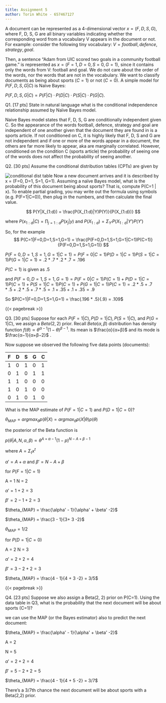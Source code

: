 ```yaml
---
title: Assignment 5
author: Torin White - 657467127
---
```


A document can be represented as a 4-dimensional vector $x = (F, D, S, G)$, where F, D, S, G are
all binary variables indicating whether the corresponding word from a vocabulary V appears in
the document or not. For example: consider the following tiny vocabulary:
$V = {football, defence, strategy, goal}$.

Then, a sentence "Adam from UIC scored two goals in a community football game." is represented
as $x = (F=1, D=0, S=0, G=1)$, since it contains only the words from V: football and goal. We do
not care about the order of the words, nor the words that are not in the vocabulary.
We want to classify documents as being about sports $(C=1)$ or not $(C=0)$. A simple model for
$P(F, D, S, G | C)$ is Naïve Bayes:

$P(F,D, S, G|C) = P(F|C) ⋅ P(D|C) ⋅ P(S|C) ⋅ P(G|C)$.


Q1. [17 pts] State in natural language what is the conditional independence relationship assumed
by Naïve Bayes model.

Naive Bayes model states that F, D, S, G are conditionally independent given C. So the appearance of the words football, defence, strategy and goal are independent of one another given that the document they are found in is a sports article. If not conditioned on C, it is highly likely that F, D, S and G are not independent and if one or more of the words appear in a document, the others are far more likely to appear, aka are marginally correlated. However, conditioned on the condition C (sports article) the probability of seeing one of the words does not affect the probability of seeing another. 


Q2. [30 pts] Assume the conditional distribution tables (CPTs) are given by

![conditional dist table](Q1probs.png)
Now a new document arrives and it is described by x = (F=0, D=1, S=1, G=1). Assuming a naïve
Bayes model, what is the probability of this document being about sports? That is, compute P(C=1
| x).
To enable partial grading, you may write out the formula using symbols (e.g. P(F=1|C=0)), then
plug in the numbers, and then calculate the final value.

$$ P(Y|X_{1:d}) = \frac{P(X_{1:d}|Y)P(Y)}{P(X_{1:d})} $$

where $P(x_{1:d}|C) = \prod_{j=1:d}P(x_j|y)$ and $P(X_{1:d}) = \Sigma_{Y'}P(X_{1:d}|Y')P(Y')$

So, for the example
$$ P(C=1|F=0,D=1,S=1,G=1) = \frac{P(F=0,D=1,S=1,G=1|C=1)P(C=1)}{P(F=0,D=1,S=1,G=1)} $$

$P(F=0,D=1,S=1,G=1|C=1) = P(F=0|C=1)P(D=1|C=1)P(S=1|C=1)P(G=1|C=1) = .2*.7*.2*.7 = .196$

$P(C=1)$ is given as .5

and $P(F=0,D=1,S=1,G=1) = P(F=0|C=1)P(C=1) + P(D=1|C=1)P(C=1) + P(S=1|C=1)P(C=1) + P(G=1|C=1)P(C=1) = .2*.5 + .7*.5 + .2*.5 + .7*.5 = .1 + .35 + .1 + .35 = .9$ 

So $P(C=1|F=0,D=1,S=1,G=1) = \frac{.196 * .5}{.9} = .109$

{{< pagebreak >}}

Q3. [30 pts] Suppose for each $P(F=1|C), P(D=1|C), P(S=1|C)$, and $P(G=1|C)$, we assign a $Beta(2,
2)$ prior. Recall $Beta(α, β)$ distribution has density function $f(θ) ∝ θ^{α−1}(1 − θ)^{β−1}$. Its mean is 
$\frac{α}{α+β}$ and its mode is $\frac{α−1}{α+β−2}$ .

Now suppose we observed the following five data points (documents):

|F|D|S|G|C|
|-|-|-|-|-|
|1|0|1|0|1|
|0|1|0|1|1|
|1|1|0|0|0|
|1|0|1|0|0|
|0|1|0|1|0|

What is the MAP estimate of $P(F=1|C=1)$ and $P(D=1|C=0)$?

$\theta_{MAP} = argmax_{\theta}p(\theta|X) = argmax_{\theta}p(X|\theta)p(\theta)$

the posterior of the Beta function is 

$p(\theta|A,N,\alpha,\beta) \propto \theta^{A+\alpha-1}(1-p)^{N-A+\beta-1}$

where $A = \Sigma_{t}x^{t}$

$\alpha' = A+\alpha$ and $\beta' = N-A+\beta$

for $P(F=1|C=1)$

A = 1
N = 2

$\alpha' = 1 + 2 = 3$

$\beta' = 2 - 1 + 2 = 3$

$\theta_{MAP} = \frac{\alpha' - 1}{\alpha' + \beta' -2}$

$\theta_{MAP} = \frac{3 - 1}{3+ 3 -2}$

$\theta_{MAP} = 1/2$ 

for $P(D=1|C=0)$

A = 2
N = 3

$\alpha' = 2+2 = 4$

$\beta' = 3-2+2 = 3$

$\theta_{MAP} = \frac{4 - 1}{4 + 3 -2} = 3/5$

{{< pagebreak >}}

Q4. [23 pts] Suppose we also assign a Beta(2, 2) prior on P(C=1). Using the data table in Q3,
what is the probability that the next document will be about sports (C=1)?

we can use the MAP (or the Bayes estimator) also to predict the next document:

$\theta_{MAP} = \frac{\alpha' - 1}{\alpha' + \beta' -2}$

A = 2

N = 5

$\alpha' = 2+2 = 4$

$\beta' = 5-2+2 = 5$

$\theta_{MAP} = \frac{4 - 1}{4 + 5 -2}
= 3/7$

There's a 3/7th chance the next document will be about sports with a Beta(2,2) prior.
